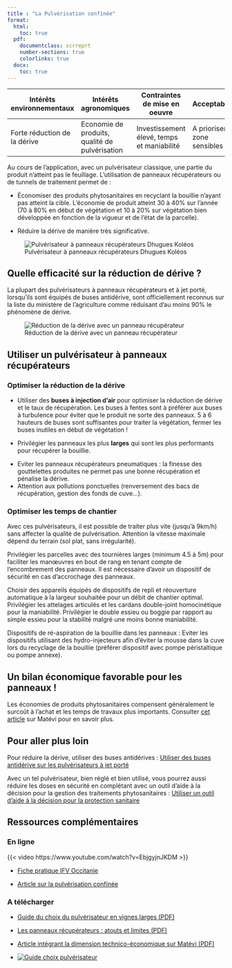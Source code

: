 ```yaml
---
title : "La Pulvérisation confinée"
format: 
  html:
    toc: true
  pdf:
    documentclass: scrreprt
    number-sections: true
    colorlinks: true
  docx:
    toc: true
---
```


| Intérêts environnementaux    | Intérêts agronomiques                          | Contraintes de mise en oeuvre              | Acceptabilité                 |
|-------------------|------------------|------------------|------------------|
| Forte réduction de la dérive | Economie de produits, qualité de pulvérisation | Investissement élevé, temps et maniabilité | A prioriser en zone sensibles |

Au cours de l'application, avec un pulvérisateur classique, une partie du produit n'atteint pas le feuillage. L'utilisation de panneaux récupérateurs ou de tunnels de traitement permet de :

-   Économiser des produits phytosanitaires en recyclant la bouillie n'ayant pas atteint la cible. L'économie de produit atteint 30 à 40% sur l'année (70 à 80% en début de végétation et 10 à 20% sur végétation bien développée en fonction de la vigueur et de l'état de la parcelle).

-   Réduire la dérive de manière très significative.

![Pulvérisateur à panneaux récupérateurs Dhugues Koléos](images/L5_Dhugues_Piquet.png)

## Quelle efficacité sur la réduction de dérive ?

La plupart des pulvérisateurs à panneaux récupérateurs et à jet porté, lorsqu'ils sont équipés de buses antidérive, sont officiellement reconnus sur la liste du ministère de l'agriculture comme réduisant d'au moins 90% le phénomène de dérive.

![Réduction de la dérive avec un panneau récupérateur](images/L5_graphReducPx.png)

## Utiliser un pulvérisateur à panneaux récupérateurs

### Optimiser la réduction de la dérive

-   Utiliser des **buses à injection d'air** pour optimiser la réduction de dérive et le taux de récupération. Les buses à fentes sont à préférer aux buses à turbulence pour éviter que le produit ne sorte des panneaux. 5 à 6 hauteurs de buses sont suffisantes pour traiter la végétation, fermer les buses inutiles en début de végétation !

-   Privilégier les panneaux les plus **larges** qui sont les plus performants pour récupérer la bouillie.

::: callout-warning
-   Eviter les panneaux récupérateurs pneumatiques : la finesse des gouttelettes produites ne permet pas une bonne récupération et pénalise la dérive.
-   Attention aux pollutions ponctuelles (renversement des bacs de récupération, gestion des fonds de cuve...).
:::

### Optimiser les temps de chantier

Avec ces pulvérisateurs, il est possible de traiter plus vite (jusqu'à 9km/h) sans affecter la qualité de pulvérisation. Attention la vitesse maximale dépend du terrain (sol plat, sans irrégularité).

Privilégier les parcelles avec des tournières larges (minimum 4.5 à 5m) pour faciliter les manœuvres en bout de rang en tenant compte de l'encombrement des panneaux. Il est nécessaire d'avoir un dispositif de sécurité en cas d'accrochage des panneaux.

Choisir des appareils équipés de dispositifs de repli et réouverture automatique à la largeur souhaitée pour un débit de chantier optimal. Privilégier les attelages articulés et les cardans double-joint homocinétique pour la maniabilité. Privilégier le double essieu ou boggie par rapport au simple essieu pour la stabilité malgré une moins bonne maniabilité.

Dispositifs de ré-aspiration de la bouillie dans les panneaux : Eviter les dispositifs utilisant des hydro-injecteurs afin d'éviter la mousse dans la cuve lors du recyclage de la bouillie (préférer dispositif avec pompe péristaltique ou pompe annexe).

::: callout-note
## Un bilan économique favorable pour les panneaux !

Les économies de produits phytosanitaires compensent généralement le surcoût à l'achat et les temps de travaux plus importants. Consulter [cet article](https://www.matevi-france.com/uploads/tx_matevibase/Pulve_confinee_Approche_tech_eco_MateVi_2019.pdf) sur Matévi pour en savoir plus.
:::

## Pour aller plus loin

Pour réduire la dérive, utiliser des buses antidérives : [Utiliser des buses antidérive sur les pulvérisateurs à jet porté](L3_buses.qmd)

Avec un tel pulvérisateur, bien réglé et bien utilisé, vous pourrez aussi réduire les doses en sécurité en complétant avec un outil d'aide à la décision pour la gestion des traitements phytosanitaires : [Utiliser un outil d'aide à la décision pour la protection sanitaire](L9_oad.qmd)

## Ressources complémentaires

### En ligne

{{< video https://www.youtube.com/watch?v=EbjgyjnJKDM >}}

-   [Fiche pratique IFV Occitanie](https://www.vignevin-occitanie.com/fiches-pratiques/utilisation-de-panneaux-recuperateurs/)

-   [Article sur la pulvérisation confinée](https://www.vignevin.com/article/la-pulverisation-confinee-en-viticulture/)

### A télécharger

-   [Guide du choix du pulvérisateur en vignes larges (PDF)](https://www.vignevin.com/wp-content/uploads/2021/05/Guide-pulve-2020-BD-2.pdf)

-   [Les panneaux récupérateurs : atouts et limites (PDF)](https://www.vignevin.com/wp-content/uploads/2020/03/2017-Article_panneaux_recuperateurs_IFV-IRSTEA.pdf?_rt=M3wxfHBhbm5lYXV4IHLDqWN1cMOpcmF0ZXVyc3wxNjkzOTc5MzU3&_rt_nonce=1b8b44f349)

-   [Article intégrant la dimension technico-économique sur Matévi (PDF)](https://www.matevi-france.com/uploads/tx_matevibase/Pulve_confinee_Approche_tech_eco_MateVi_2019.pdf)

-   [![Guide choix pulvérisateur](images/L5_link_guidePulveChoix.png)](https://www.vignevin.com/wp-content/uploads/2021/05/Guide-pulve-2020-BD-2.pdf)
